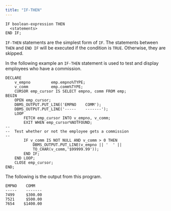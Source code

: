 ```yaml
---
title: "IF-THEN"
---
```


<div id="if_then" class="registered_link"></div>

```text
IF boolean-expression THEN
  <statements>
END IF;
```

`IF-THEN` statements are the simplest form of `IF`. The statements between `THEN` and `END IF` will be executed if the condition is `TRUE`. Otherwise, they are skipped.

In the following example an `IF-THEN` statement is used to test and display employees who have a commission.

```text
DECLARE
    v_empno         emp.empno%TYPE;
    v_comm          emp.comm%TYPE;
    CURSOR emp_cursor IS SELECT empno, comm FROM emp;
BEGIN
    OPEN emp_cursor;
    DBMS_OUTPUT.PUT_LINE('EMPNO    COMM');
    DBMS_OUTPUT.PUT_LINE('-----    -------');
    LOOP
        FETCH emp_cursor INTO v_empno, v_comm;
        EXIT WHEN emp_cursor%NOTFOUND;
--
--  Test whether or not the employee gets a commission
--
        IF v_comm IS NOT NULL AND v_comm > 0 THEN
            DBMS_OUTPUT.PUT_LINE(v_empno || '  ' ||
            TO_CHAR(v_comm,'$99999.99'));
        END IF;
    END LOOP;
    CLOSE emp_cursor;
END;
```

The following is the output from this program.

```text
EMPNO    COMM
-----    -------
7499     $300.00
7521     $500.00
7654    $1400.00
```
